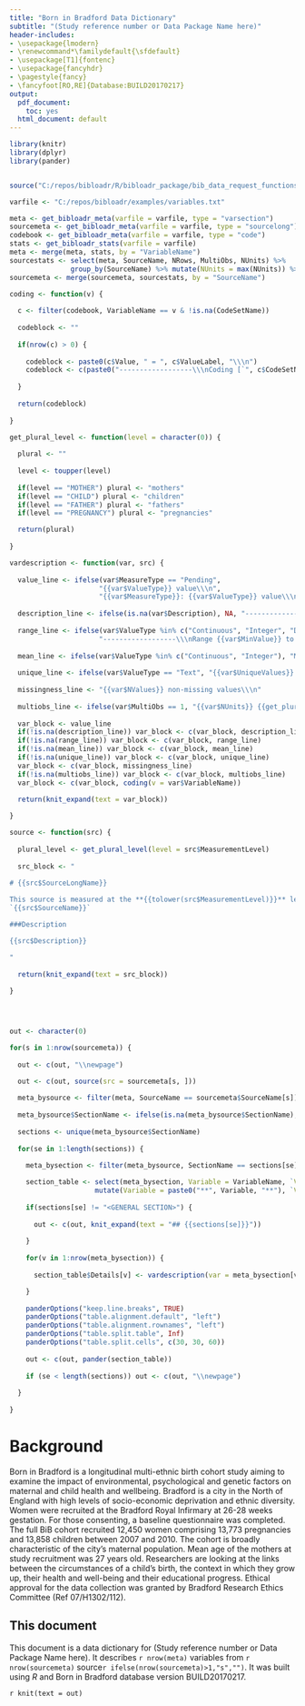 ```yaml
---
title: "Born in Bradford Data Dictionary"
subtitle: "(Study reference number or Data Package Name here)"
header-includes:
- \usepackage{lmodern}
- \renewcommand*\familydefault{\sfdefault}
- \usepackage[T1]{fontenc}
- \usepackage{fancyhdr}
- \pagestyle{fancy}
- \fancyfoot[RO,RE]{Database:BUILD20170217}
output:
  pdf_document:
    toc: yes
  html_document: default
---
```


```r
library(knitr)
library(dplyr)
library(pander)


source("C:/repos/bibloadr/R/bibloadr_package/bib_data_request_functions.R")

varfile <- "C:/repos/bibloadr/examples/variables.txt"

meta <- get_bibloadr_meta(varfile = varfile, type = "varsection")
sourcemeta <- get_bibloadr_meta(varfile = varfile, type = "sourcelong")
codebook <- get_bibloadr_meta(varfile = varfile, type = "code")
stats <- get_bibloadr_stats(varfile = varfile)
meta <- merge(meta, stats, by = "VariableName")
sourcestats <- select(meta, SourceName, NRows, MultiObs, NUnits) %>% 
               group_by(SourceName) %>% mutate(NUnits = max(NUnits)) %>% unique()
sourcemeta <- merge(sourcemeta, sourcestats, by = "SourceName")
```

```r

coding <- function(v) {
  
  c <- filter(codebook, VariableName == v & !is.na(CodeSetName))
  
  codeblock <- ""
  
  if(nrow(c) > 0) {
    
    codeblock <- paste0(c$Value, " = ", c$ValueLabel, "\\\n")
    codeblock <- c(paste0("------------------\\\nCoding [`", c$CodeSetName[1], "`]:\\\n"), codeblock)
  
  }
  
  return(codeblock)
  
}

get_plural_level <- function(level = character(0)) {
  
  plural <- ""
  
  level <- toupper(level)
  
  if(level == "MOTHER") plural <- "mothers"
  if(level == "CHILD") plural <- "children"
  if(level == "FATHER") plural <- "fathers"
  if(level == "PREGNANCY") plural <- "pregnancies"

  return(plural)
  
}

vardescription <- function(var, src) {
  
  value_line <- ifelse(var$MeasureType == "Pending", 
                      "{{var$ValueType}} value\\\n",
                      "{{var$MeasureType}}: {{var$ValueType}} value\\\n")
  
  description_line <- ifelse(is.na(var$Description), NA, "------------------\\\n{{var$Description}}\\\n")
  
  range_line <- ifelse(var$ValueType %in% c("Continuous", "Integer", "Date", "Time"),
                      "------------------\\\nRange {{var$MinValue}} to {{var$MaxValue}}\\\n", NA)
  
  mean_line <- ifelse(var$ValueType %in% c("Continuous", "Integer"), "Mean {{var$MeanValue}}\\\n", NA)
  
  unique_line <- ifelse(var$ValueType == "Text", "{{var$UniqueValues}} unique values\\\n", NA)
  
  missingness_line <- "{{var$NValues}} non-missing values\\\n"
  
  multiobs_line <- ifelse(var$MultiObs == 1, "{{var$NUnits}} {{get_plural_level(level = src$MeasurementLevel)}} with between {{var$MinObsPerUnit}} and {{var$MaxObsPerUnit}} observations each\\\n", NA)
  
  var_block <- value_line
  if(!is.na(description_line)) var_block <- c(var_block, description_line)
  if(!is.na(range_line)) var_block <- c(var_block, range_line)
  if(!is.na(mean_line)) var_block <- c(var_block, mean_line)
  if(!is.na(unique_line)) var_block <- c(var_block, unique_line)
  var_block <- c(var_block, missingness_line)
  if(!is.na(multiobs_line)) var_block <- c(var_block, multiobs_line)
  var_block <- c(var_block, coding(v = var$VariableName))
  
  return(knit_expand(text = var_block))

}

source <- function(src) {
  
  plural_level <- get_plural_level(level = src$MeasurementLevel)
  
  src_block <- "
  
# {{src$SourceLongName}}

This source is measured at the **{{tolower(src$MeasurementLevel)}}** level. It contains data from {{src$NUnits}} {{plural_level}} with {{ifelse(src$MultiObs==1,'more than','')}} one observation per {{tolower(src$MeasurementLevel)}}. There are a total of {{src$NRows}} observations. It has database ID 
`{{src$SourceName}}`

###Description

{{src$Description}}

"
  
  return(knit_expand(text = src_block))
  
}




out <- character(0)

for(s in 1:nrow(sourcemeta)) {
  
  out <- c(out, "\\newpage")

  out <- c(out, source(src = sourcemeta[s, ]))
  
  meta_bysource <- filter(meta, SourceName == sourcemeta$SourceName[s])
  
  meta_bysource$SectionName <- ifelse(is.na(meta_bysource$SectionName), "<GENERAL SECTION>", meta_bysource$SectionName)
  
  sections <- unique(meta_bysource$SectionName)
  
  for(se in 1:length(sections)) {

    meta_bysection <- filter(meta_bysource, SectionName == sections[se])
    
    section_table <- select(meta_bysection, Variable = VariableName, `Variable Label` = VariableLabel) %>%
                     mutate(Variable = paste0("**", Variable, "**"), `Variable Label` = paste0(`Variable Label`, "\\\n"))
    
    if(sections[se] != "<GENERAL SECTION>") {
      
      out <- c(out, knit_expand(text = "## {{sections[se]}}"))
    
    }
    
    for(v in 1:nrow(meta_bysection)) {
      
      section_table$Details[v] <- vardescription(var = meta_bysection[v, ], src = sourcemeta[s, ])

    }
    
    panderOptions("keep.line.breaks", TRUE)
    panderOptions("table.alignment.default", "left")
    panderOptions("table.alignment.rownames", "left")
    panderOptions("table.split.table", Inf)
    panderOptions("table.split.cells", c(30, 30, 60))
    
    out <- c(out, pander(section_table))
    
    if (se < length(sections)) out <- c(out, "\\newpage")
    
  } 
  
}


```

# Background

Born in Bradford is a longitudinal multi-ethnic birth cohort study aiming to examine the impact of environmental, psychological and genetic factors on maternal and child health and wellbeing. Bradford is a city in the North of England with high levels of socio-economic deprivation and ethnic diversity. Women were recruited at the Bradford Royal Infirmary at 26-28 weeks gestation. For those consenting, a baseline questionnaire was completed. The full BiB cohort recruited 12,450 women comprising 13,773 pregnancies and 13,858 children between 2007 and 2010. The cohort is broadly characteristic of the city’s maternal population. Mean age of the mothers at study recruitment was 27 years old. Researchers are looking at the links between the circumstances of a child’s birth, the context in which they grow up, their health and well-being and their educational progress. Ethical approval for the data collection was granted by Bradford Research Ethics Committee (Ref 07/H1302/112).

## This document

This document is a data dictionary for (Study reference number or Data Package Name here). It describes `r nrow(meta)` variables from `r nrow(sourcemeta)` source`r ifelse(nrow(sourcemeta)>1,"s","")`. It was built using _R_ and Born in Bradford database version BUILD20170217.

`r knit(text = out)`
